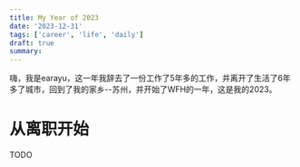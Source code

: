 ```yaml
---
title: My Year of 2023
date: '2023-12-31'
tags: ['career', 'life', 'daily']
draft: true
summary:
---
```


嗨，我是earayu，这一年我辞去了一份工作了5年多的工作，并离开了生活了6年多了城市，回到了我的家乡--苏州，并开始了WFH的一年，这是我的2023。 <a name="GUVHH"></a>

# 从离职开始
TODO
